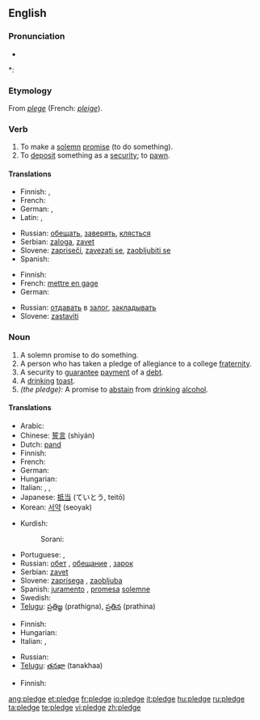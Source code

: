 {{wikipedia|dab=Pledge}}
==English==

===Pronunciation===
* {{audio|en-us-pledge.ogg|Audio (US)}}

*: {{rhymes|ɛdʒ}}

===Etymology===
From {{etyl|fro}} ''[[plege]]'' (French: ''[[pleige]]'').

===Verb===
{{en-verb|pledg|ing}}

# To make a [[solemn]] [[promise]] (to do something).
# To [[deposit]] something as a [[security]]; to [[pawn]].

====Translations====
{{trans-top|To make a solemn promise}}
* Finnish: {{t+|fi|luvata}}, {{t+|fi|sitoutua}}
* French: {{t+|fr|promettre}}
* German: {{t-|de|zusichern}}, {{t+|de|versprechen}}
* Latin: {{t|la|spondere}}, {{t|la|vovere}}
{{trans-mid}}
* Russian: [[обещать]], [[заверять]], [[клясться]]
* Serbian: [[zaloga]], [[zavet]]
* Slovene: [[zapriseči]], [[zavezati se]], [[zaobljubiti se]]
* Spanish: {{t|es|prometer}}
{{trans-bottom}}

{{trans-top|To deposit something as a security; to pawn}}
* Finnish: {{t-|fi|pantata}}
* French: [[mettre en gage]]
* German: {{t-|de|verpfänden}}
{{trans-mid}}
* Russian: [[отдавать]] в [[залог]], [[закладывать]]
* Slovene: [[zastaviti]]
{{trans-bottom}}

===Noun===
{{en-noun}}

# A solemn promise to do something.
# A person who has taken a pledge of allegiance to a college [[fraternity]].
# A security to [[guarantee]] [[payment]] of a [[debt]].
# A [[drinking]] [[toast]].
# ''(the pledge):'' A promise to [[abstain]] from [[drinking]] [[alcohol]].

====Translations====
{{trans-top|solemn promise}}
* Arabic: {{Arab|[[ضمان]]}} {{IPAchar|(ɖamān)}} {{m}}
* Chinese: [[誓言]] (shìyán)
* Dutch: [[pand]] {{n}}
* Finnish: {{t-|fi|lupaus}}
* French: {{t+|fr|gage|m}}
* German: {{t+|de|Pfand|n}}
* Hungarian: {{t+|hu|fogadalom}}
* Italian: {{t+|it|giuramento|m}}, {{t+|it|pegno|m}}, {{t-|it|promessa solenne|f}}
* Japanese: [[抵当]] (ていとう, teitō)
* Korean: [[서약]] (seoyak)
{{trans-mid}}
* Kurdish:
*: Sorani: {{t|ku|په‌یمان|tr=paymAn|sc=KUchar}}
* Portuguese: {{t+|pt|promessa|f}}, {{t+|pt|penhor|m}}
* Russian: [[обет]] {{m}}, [[обещание]] {{n}}, [[зарок]] {{m}}
* Serbian: [[zavet]] {{m}}
* Slovene: [[zaprisega]] {{f}}, [[zaobljuba]] {{f}}
* Spanish: [[juramento]] {{m}}, [[promesa]] [[solemne]] {{f}}
* Swedish: {{t-|sv|underpant|c}}
* [[Telugu]]: [[ప్రతిజ్ఞ]] (prathigna), [[ప్రతిన]] (prathina)
{{trans-bottom}}

{{trans-top|security to payment}}
* Finnish: {{t-|fi|pantti}}
* Hungarian: {{t-|hu|zálog}}
* Italian: {{t+|it|avallo|m}}, {{t+|it|garanzia|f}}
{{trans-mid}}
* Russian: {{t+|ru|залог|m|tr=zalóg|sc=Cyrl}}
* [[Telugu]]: [[తనఖా]] (tanakhaa)
{{trans-bottom}}

{{trans-top|A promise to abstain from drinking alcohol}}
* Finnish: {{t-|fi|raittiuslupaus}}
{{trans-mid}}
{{trans-bottom}}

[[ang:pledge]]
[[et:pledge]]
[[fr:pledge]]
[[io:pledge]]
[[it:pledge]]
[[hu:pledge]]
[[ru:pledge]]
[[ta:pledge]]
[[te:pledge]]
[[vi:pledge]]
[[zh:pledge]]